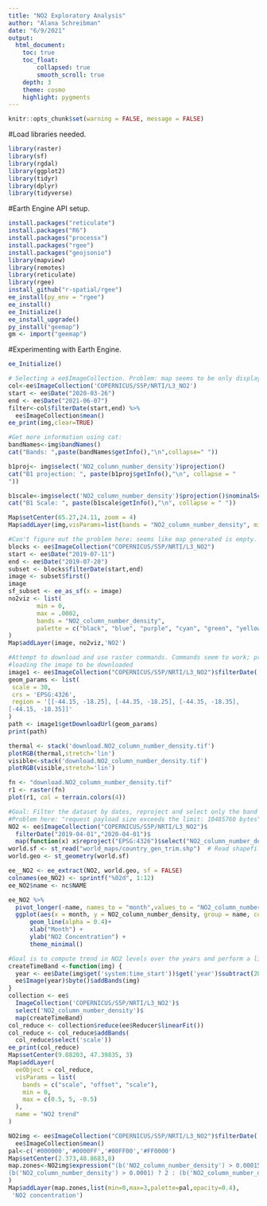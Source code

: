 ```yaml
---
title: "NO2 Exploratory Analysis"
author: "Alana Schreibman"
date: "6/9/2021"
output: 
  html_document:
    toc: true
    toc_float: 
        collapsed: true
        smooth_scroll: true
    depth: 3 
    theme: cosmo
    highlight: pygments
---
```


```r
knitr::opts_chunk$set(warning = FALSE, message = FALSE)
```

#Load libraries needed.  
``` r
library(raster)
library(sf)
library(rgdal)
library(ggplot2)
library(tidyr)
library(dplyr)
library(tidyverse)
```

#Earth Engine API setup. 
``` r
install.packages("reticulate")
install.packages("R6")
install.packages("processx")
install.packages("rgee")
install.packages("geojsonio")
library(mapview)
library(remotes)
library(reticulate)
library(rgee)
install_github("r-spatial/rgee")
ee_install(py_env = "rgee")
ee_install()
ee_Initialize()
ee_install_upgrade()
py_install("geemap")
gm <- import("geemap")
```


#Experimenting with Earth Engine.
```r
ee_Initialize()

# Selecting a ee$ImageCollection. Problem: map seems to be only displaying a small portion of world data; unsure why this is the case. 
col<-ee$ImageCollection('COPERNICUS/S5P/NRTI/L3_NO2')
start <- ee$Date("2020-03-26")
end <- ee$Date("2021-06-07")
filter<-col$filterDate(start,end) %>%
  ee$ImageCollection$mean()
ee_print(img,clear=TRUE)

#Get more information using cat:
bandNames<-img$bandNames()
cat("Bands: ",paste(bandNames$getInfo(),"\n",collapse=" "))

b1proj<- img$select('NO2_column_number_density')$projection()
cat("B1 projection: ", paste(b1proj$getInfo(),"\n", collapse = "
"))

b1scale<-img$select('NO2_column_number_density')$projection()$nominalScale()
cat("B1 Scale: ", paste(b1scale$getInfo(),"\n", collapse = " "))

Map$setCenter(65.27,24.11, zoom = 4)
Map$addLayer(img,visParams=list(bands = "NO2_column_number_density", min = 0,max = 0.0002, palette = c("black", "blue", "purple", "cyan", "green", "yellow", "red")), "True Color Image")
```

```r
#Can't figure out the problem here: seems like map generated is empty.
blocks <- ee$ImageCollection("COPERNICUS/S5P/NRTI/L3_NO2")
start <- ee$Date("2019-07-11")
end <- ee$Date("2019-07-20")
subset <- blocks$filterDate(start,end)
image <- subset$first()
image
sf_subset <- ee_as_sf(x = image)
no2viz <- list(
        min = 0,
        max = .0002,
        bands = "NO2_column_number_density",
        palette = c("black", "blue", "purple", "cyan", "green", "yellow", "red")
)
Map$addLayer(image, no2viz,'NO2')
```

```r
#Attempt to download and use raster commands. Commands seem to work; problem is that only small regions can be downloaded at a time because there are too many pixels.
#loading the image to be downloaded
image1 <- ee$ImageCollection("COPERNICUS/S5P/NRTI/L3_NO2")$filterDate('2020-01-01', '2020-04-01')$select("NO2_column_number_density")$median()
geom_params <- list(
 scale = 30,
 crs = 'EPSG:4326',
 region = '[[-44.15, -18.25], [-44.35, -18.25], [-44.35, -18.35],
[-44.15, -18.35]]'
)
path <- image1$getDownloadUrl(geom_params)
print(path)

thermal <- stack('download.NO2_column_number_density.tif')
plotRGB(thermal,stretch='lin')
visible<-stack('download.NO2_column_number_density.tif')
plotRGB(visible,stretch='lin')

fn <- "download.NO2_column_number_density.tif"
r1 <- raster(fn)
plot(r1, col = terrain.colors(4))
```

```r
#Goal: Filter the dataset by dates, reproject and select only the band "NO2_column_number_density". Get a time series plot of NO2 values. 
#Problem here: "request payload size exceeds the limit: 10485760 bytes" error message. 
NO2 <- ee$ImageCollection("COPERNICUS/S5P/NRTI/L3_NO2")$
  filterDate("2019-04-01","2020-04-01")$
  map(function(x) x$reproject("EPSG:4326")$select("NO2_column_number_density"))
world.sf <- st_read("world_maps/country_gen_trim.shp")  # Read shapefile as an sf object
world.geo <- st_geometry(world.sf)

ee__NO2 <- ee_extract(NO2, world.geo, sf = FALSE)
colnames(ee_NO2) <- sprintf("%02d", 1:12)
ee_NO2$name <- nc$NAME

ee_NO2 %>%
  pivot_longer(-name, names_to = "month",values_to = "NO2_column_number_density")%>%
  ggplot(aes(x = month, y = NO2_column_number_density, group = name, color = NO2_column_number_density)) +
      geom_line(alpha = 0.4)+
      xlab("Month") +
      ylab("NO2 Concentration") +
      theme_minimal()
```


```r
#Goal is to compute trend in NO2 levels over the years and perform a linear fit. Problem: output map seems empty. 
createTimeBand <-function(img) {
  year <- ee$Date(img$get('system:time_start'))$get('year')$subtract(2018L)
  ee$Image(year)$byte()$addBands(img)
}
collection <- ee$
  ImageCollection('COPERNICUS/S5P/NRTI/L3_NO2')$
  select('NO2_column_number_density')$
  map(createTimeBand)
col_reduce <- collection$reduce(ee$Reducer$linearFit())
col_reduce <- col_reduce$addBands(
  col_reduce$select('scale'))
ee_print(col_reduce)
Map$setCenter(9.08203, 47.39835, 3)
Map$addLayer(
  eeObject = col_reduce,
  visParams = list(
    bands = c("scale", "offset", "scale"),
    min = 0,
    max = c(0.5, 5, -0.5)
  ),
  name = "NO2 trend"
)
```

```r
NO2img <- ee$ImageCollection("COPERNICUS/S5P/NRTI/L3_NO2")$filterDate('2020-01-01', '2020-04-01')$select("NO2_column_number_density") %>%
  ee$ImageCollection$mean()
pal<-c('#000000','#0000FF','#00FF00','#FF0000')
Map$setCenter(2.373,48.8683,8)
map.zones<-NO2img$expression("(b('NO2_column_number_density') > 0.00015) ? 3 :
(b('NO2_column_number_density') > 0.0001) ? 2 : (b('NO2_column_number_density') > 0.00005) ? 1 : 0"
)
Map$addLayer(map.zones,list(min=0,max=3,palette=pal,opacity=0.4),
 'NO2 concentration')
```

